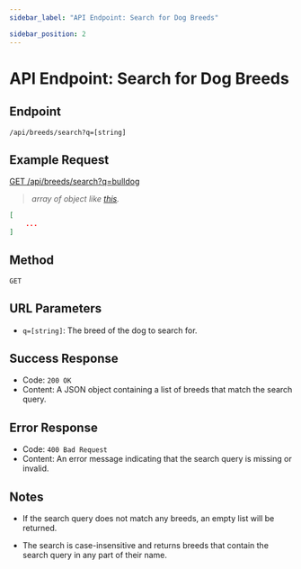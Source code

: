 ```yaml
---
sidebar_label: "API Endpoint: Search for Dog Breeds"

sidebar_position: 2
---
```


# API Endpoint: Search for Dog Breeds

## Endpoint

`/api/breeds/search?q=[string]`

## Example Request

<a href="/api/breeds/search?q=bulldog" target="_blank">
  GET /api/breeds/search?q=bulldog
</a>

> _array of object like [this](/docs/Reference/id#example-response)._

```json
[
    ...
]
```

## Method

`GET`

## URL Parameters

- `q=[string]`: The breed of the dog to search for.

## Success Response

- Code: `200 OK`
- Content: A JSON object containing a list of breeds that match the search query.

## Error Response

- Code: `400 Bad Request`
- Content: An error message indicating that the search query is missing or invalid.

## Notes

- If the search query does not match any breeds, an empty list will be returned.

- The search is case-insensitive and returns breeds that contain the search query in any part of their name.
